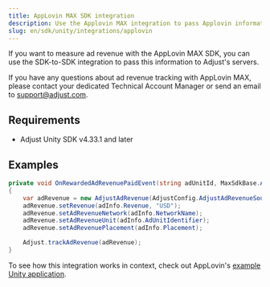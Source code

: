 ```yaml
---
title: AppLovin MAX SDK integration
description: Use the Applovin MAX integration to pass Applovin information to Adjust's servers.
slug: en/sdk/unity/integrations/applovin
---
```


If you want to measure ad revenue with the AppLovin MAX SDK, you can use the SDK-to-SDK integration to pass this information to Adjust's servers.

<Callout type="note">

If you have any questions about ad revenue tracking with AppLovin MAX, please contact your dedicated Technical Account Manager or send an email to support@adjust.com.

</Callout>

## Requirements

-  Adjust Unity SDK v4.33.1 and later

## Examples

```c#
private void OnRewardedAdRevenuePaidEvent(string adUnitId, MaxSdkBase.AdInfo adInfo)
{
    var adRevenue = new AdjustAdRevenue(AdjustConfig.AdjustAdRevenueSourceAppLovinMAX);
    adRevenue.setRevenue(adInfo.Revenue, "USD");
    adRevenue.setAdRevenueNetwork(adInfo.NetworkName);
    adRevenue.setAdRevenueUnit(adInfo.AdUnitIdentifier);
    adRevenue.setAdRevenuePlacement(adInfo.Placement);

    Adjust.trackAdRevenue(adRevenue);
}
```

To see how this integration works in context, check out AppLovin's [example Unity application](https://github.com/AppLovin/AppLovin-MAX-Unity-Plugin/blob/954030309d991fff76e9dbf31001055456472b62/DemoApp/Assets/Scripts/HomeScreen.cs#L513-L524).
